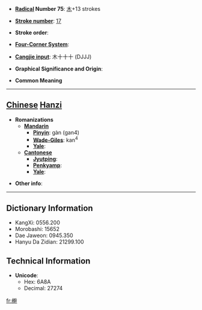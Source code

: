 * '''[[Wiktionary:Chinese radical index| Radical]] Number 75''': [[Wiktionary:Chinese radical index 木|木]]+13 strokes

* '''[[Wiktionary:Chinese total strokes index|Stroke number]]''': [[Wiktionary:Chinese total strokes index 17|17]]

* '''Stroke order''': 

* '''[[Wiktionary:Chinese four corner index|Four-Corner System]]''': 

* '''[[Wiktionary:Chinese Cangjie index|Cangjie input]]''': 木十十十 (DJJJ)

* '''Graphical Significance and Origin''': 

* '''Common Meaning'''

----

== [[Chinese]] [[Hanzi]] ==

* '''Romanizations'''
** '''[[Mandarin]]'''
*** '''[[Pinyin]]''': gàn (gan4)
*** '''[[Wade-Giles]]''': kan<sup>4</sup>
*** '''[[Yale]]''': 
** '''[[Cantonese]]'''
*** '''[[Jyutping]]''':
*** '''[[Penkyamp]]''': 
*** '''[[Yale]]''': 

* '''Other info''': 

----

== Dictionary Information ==

* KangXi: 0556.200
* Morobashi: 15652
* Dae Jaweon: 0945.350
* Hanyu Da Zidian: 21299.100

== Technical Information ==

* '''Unicode''':
** Hex: 6A8A
** Decimal: 27274

[[fr:檊]]